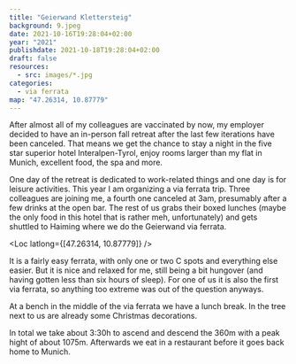 ```yaml
---
title: "Geierwand Klettersteig"
background: 9.jpeg
date: 2021-10-16T19:28:04+02:00
year: "2021"
publishdate: 2021-10-18T19:28:04+02:00
draft: false
resources:
  - src: images/*.jpg
categories:
  - via ferrata
map: "47.26314, 10.87779"
---
```


After almost all of my colleagues are vaccinated by now, my employer decided to
have an in-person fall retreat after the last few iterations have been canceled.
That means we get the chance to stay a night in the five star superior hotel
Interalpen-Tyrol, enjoy rooms larger than my flat in Munich, excellent food, the
spa and more.

<!--more-->

<Gallery>
  <Rimg
    src="14.jpeg"
    caption="My room this time around. I got bigger rooms in the
previous years, but won't complain. I did not spend much time in there anyways."
  />
  <Rimg src="15.jpeg" caption="The morning view from the balcony of my room." />
</Gallery>

One day of the retreat is dedicated to work-related things and one day is for
leisure activities. This year I am organizing a via ferrata trip. Three
colleagues are joining me, a fourth one canceled at 3am, presumably after a few
drinks at the open bar. The rest of us grabs their
boxed lunches (maybe the only food in this hotel that is rather meh,
unfortunately) and gets shuttled to Haiming where we do the Geierwand via
ferrata.

<Loc latlong={[47.26314, 10.87779]} />

It is a fairly easy ferrata, with only one or two C spots and everything else
easier. But it is nice and relaxed for me, still being a bit hungover (and
having gotten less than six hours of sleep). For one of us it is also the first
via ferrata, so anything too extreme was out of the question anyways.

<Gallery>
  <Rimg src="2.jpeg" alt="Geierwand-Klettersteig" />
  <Rimg src="5.jpeg" alt="Geierwand-Klettersteig" />
</Gallery>

<Rimg src="7.jpeg" caption="View of the Inntal." />

At a bench in the middle of the via ferrata we have a lunch break. In the tree
next to us are already some Christmas decorations.

<Rimg src="8.jpeg" caption="Some Christmas decorations in the tree." />

<Gallery>
  <Rimg src="9.jpeg" alt="View of the Inntal." />
  <Rimg src="11.jpeg" alt="Geierwand-Klettersteig" />
</Gallery>

In total we take about 3:30h to ascend and descend the 360m with a peak hight of
about 1075m. Afterwards we eat in a restaurant before it goes back home to
Munich.
